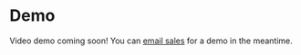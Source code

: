 # Demo

Video demo coming soon! You can [email sales](mailto:sales@netsky.ai) for a demo in the meantime.
